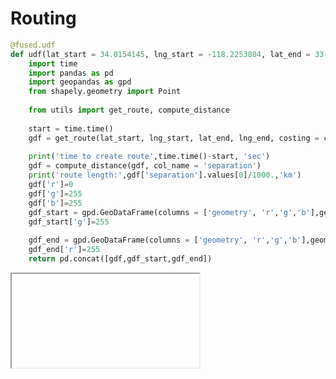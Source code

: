 # Routing

```python
@fused.udf
def udf(lat_start = 34.0154145, lng_start = -118.2253804, lat_end = 33.9422, lng_end = -118.4036, cost = 'auto'): 
    import time
    import pandas as pd
    import geopandas as gpd
    from shapely.geometry import Point
    
    from utils import get_route, compute_distance
    
    start = time.time()
    gdf = get_route(lat_start, lng_start, lat_end, lng_end, costing = cost)
    
    print('time to create route',time.time()-start, 'sec')
    gdf = compute_distance(gdf, col_name = 'separation')
    print('route length:',gdf['separation'].values[0]/1000.,'km')
    gdf['r']=0
    gdf['g']=255
    gdf['b']=255
    gdf_start = gpd.GeoDataFrame(columns = ['geometry', 'r','g','b'],geometry = [Point(lng_start,lat_start)], crs = 4326)
    gdf_start['g']=255
    
    gdf_end = gpd.GeoDataFrame(columns = ['geometry', 'r','g','b'],geometry = [Point(lng_end,lat_end)], crs = 4326)
    gdf_end['r']=255
    return pd.concat([gdf,gdf_start,gdf_end]) 

```



<Iframe url="https://staging.fused.io/workbench#app/s/aH4sIAAAAAAAAA32VbW%2FqNhTHv4qV%2B6IgcakDeQCkvOjacaWuk6rLthcjFXLiE7AIdmab9rKq330nxAmUsVlIcXx%2BOed%2FfI7Nu5crDt7ME7tKaUuqA4d8S5ghFd%2Bm0q0aq4HtSmFrg7HderE3wFesqrqVNaiKSY4Y%2FtYVT2UqjR1aYUvopd53tbdCrlOvXxtS%2BYU8QCEkELsBwkVuhZJMH8ibsBtSlSwHdCR5bRaa5EppLiSzYFL5%2FHR3%2F%2FOCJOQ9lQTHzU9aqW15kORPpW5mZBnQYRRTOiBf4%2FFwirOXgSOfQUqysKyO5sg4pJEjp%2BOwIx%2FZjomcXcKUBg08oZO4g%2B9BWs1K8sz0tiUnoe%2FcRpPxSYBWpoLcnqNRREctOj1pfZz%2FQu6Erje3BQN%2F3IBxPPE78Onb3QUYx9HUyYyDk8c57qDMBQp9EFhY3PQurTis%2BWBIff8k9ldgtmL5Fuv2ry8COnZf0Dh%2BSeVHU9RF1y8GyjrPTP0ghdKupKk8PlcMq4fN0TCIYIMsGt5Ypu0s9QakxIi9ptbDLRxMr98%2F9k69vsrQwRWgtQ417NQr9Fy0fhs3%2B8%2B4rFHYRV5lfdemwqDl4PIB3nDH3hTWfO5MdP2mhYVekXpzrXbk3Qn4IFa1L9mHOwRfyPe9JL8%2FzFE1s6tj5hhcrpspSm2SWzonLw0HkjcUTi6ZDBmrtiCTG%2FDHEY%2F4JMvieMTCGMKMj4COIaQwGRcZBFAEccwzv6B5nEdZ4EcsGGXhNGJh7vObVPIC%2FXcnfaj3snd0juFbvck15Uk3a0gUmlwqT9zT7cQ9to0FsmPVcReby2iVb9BHr%2BlGvJWGD7joXuuBNIY5lJCkHs6xnrPb2%2BOCuW3ebzkes6%2BvU6zq6TMhhcVDsHoV8FbLtJDUzv%2FA1%2Fq0w1mEeqByYfcczlK9AJRcO6LL%2BzPxt1K7ZHqxWAmbbxJ6tto%2Fm2PLgTbJ8uIb1PlUWy401iP1voF6NEoegU8Zt4MzyxJeXLHg4cbK8uQ3vYcr5jXYVYm39epNcLtJQkr%2FD8pVqXSyHIUDP6CDUdjdQNcSbW3YCH1v4Gn4ay%2Fw9OKNarzZ0uv%2BVpwNjK2nP5jW7ICTA9MlPpqG8V4GnjDzfVkucg0gvVnBSgMf%2FwB8ZlyT7AYAAA%3D%3D"/>
